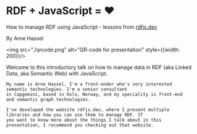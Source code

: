 # RDF + JavaScript = &#10084;

How to manage RDF using JavaScript - lessons from [rdfjs.dev](https://rdfjs.dev/)

By Arne Hassel

<img src="./qrcode.png" alt="QR-code for presentation" style={{width: 200}}/>

<aside className="notes">
    Welcome to this introductory talk on how to manage data in RDF (aka Linked Data, aka Semantic Web) with JavaScript.

    My name is Arne Hassel, I'm a front-ender who's very interested semantic technologies. I'm a senior consultant
    in Capgemini, based in Oslo, Norway, and my speciality is front-end and semantic graph technologies.

    I've developed the website rdfjs.dev, where I present multiple libraries and how you can use them to manage RDF. If
    you want to know more about the things I talk about in this presentation, I recommend you checking out that website.
</aside>